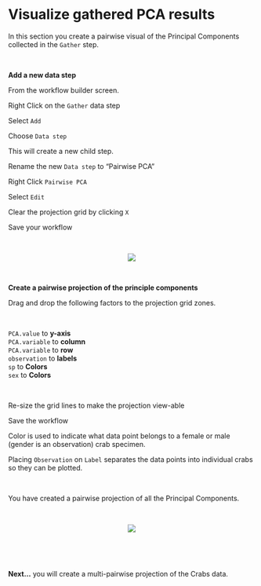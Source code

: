 # Visualize gathered PCA results

In this section you create a pairwise visual of the Principal Components collected in the `Gather` step.

\

__Add a new data step__

From the workflow builder screen.

Right Click on the `Gather` data step

Select `Add` 

Choose `Data step`

This will create a new child step.

Rename the new `Data step` to "Pairwise PCA"

Right Click `Pairwise PCA`

Select `Edit`

Clear the projection grid by clicking `X`

Save your workflow

\

<center><img src="images/1101_new_data_step.gif"></center>

\

__Create a pairwise projection of the principle components__ 

Drag and drop the following factors to the projection grid zones.

\

`PCA.value` to __y-axis__\
`PCA.variable` to __column__\
`PCA.variable` to __row__\
`observation` to __labels__\
`sp` to __Colors__\
`sex` to __Colors__\

\

Re-size the grid lines to make the projection view-able

Save the workflow

Color is used to indicate what data point belongs to a female or male (gender is an observation) crab specimen.

Placing `Observation` on `Label` separates the data points into individual crabs so they can be plotted.

\

You have created a pairwise projection of all the Principal Components. 

\

<center><img src="images/1102_pairwise_principle_components.gif"></center>

\

\

__Next...__ you will create a multi-pairwise projection of the Crabs data.